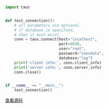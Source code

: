 ```python title="原生连接"
import taos


def test_connection():
    # all parameters are optional.
    # if database is specified,
    # then it must exist.
    conn = taos.connect(host="localhost",
                        port=6030,
                        user="root",
                        password="taosdata",
                        database="log")
    print('client info:', conn.client_info)
    print('server info:', conn.server_info)
    conn.close()


if __name__ == "__main__":
    test_connection()

```

[查看源码](https://github.com/taosdata/TDengine/blob/main/docs/examples/python/connect_example.py)
